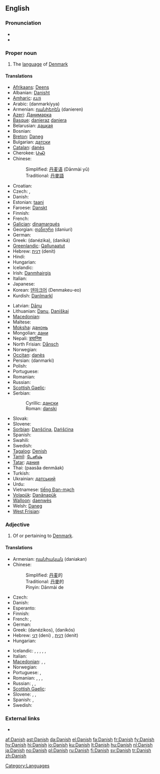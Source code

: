 {{interwiktionary|code=da}}
{{also|danish}}
==English==

===Pronunciation===
* {{IPA|/deɪnɪʃ/}}
* {{audio|en-uk-Danish.ogg|Audio (UK)}}

===Proper noun===
{{wikipedia}}
{{en-proper noun}}

# The [[language]] of [[Denmark]]

====Translations====
{{trans-top|language}}
* [[Afrikaans]]: [[Deens]]
* Albanian: [[Danisht]]
* [[Amharic]]: [[ዴኒሽ]]
* Arabic: {{Arab|[[دانماركية]]}} (danmarkíyya) {{f}}
* Armenian: [[դանիերեն]] (danieren)
* [[Azeri]]: [[Данимарка]]
* [[Basque]]: [[danieraz]] [[daniera]]
* Belarusian: [[дацкая]]
* Bosnian: {{t-|bs|danski|m}}
* [[Breton]]: [[Daneg]]
* Bulgarian: [[датски]]
* [[Catalan]]: [[danès]] {{m}}
* Cherokee: [[ᏓᏂᏍ]]
* Chinese:
*: Simplified: [[丹麦语]] (Dānmài yǔ)
*: Traditional: [[丹麥語]]
* Croatian: {{t-|hr|danski}}
* Czech: {{t+|cs|dánština|f}}, {{t-|cs|dánský jazyk|m}}
* Danish: {{t+|da|dansk}}
* Estonian: [[taani]]
* Faroese: [[Danskt]]
* Finnish: {{t+|fi|tanska}}
* French: {{t+|fr|danois|m}}
* [[Galician]]: [[dinamarqués]]
* Georgian: [[დანიური]] (daniuri)
* German: {{t+|de|Dänisch|n}}
* Greek: {{t+|el|δανέζικα|n|p|sc=Grek}} (danézika), {{t+|el|δανικά|n|p|sc=Grek}} (daniká)
* [[Greenlandic]]: [[Qallunaatut]]
* Hebrew: [[דנית]] (denít) {{f}}
* Hindi: {{t-|hi|डेनिश|sc=Deva|xs=Hindi}}
* Hungarian: {{t+|hu|dán}}
* Icelandic: {{t+|is|danska}}
* Irish: [[Danmhairgis]]
* Italian: {{t+|it|danese|m}}
* Japanese: {{t+|ja|デンマーク語|tr=Denmākugo|sc=Jpan}}
* Korean: [[덴마크어]] (Denmakeu-eo)
* Kurdish: [[Danîmarkî]]
{{trans-mid}}
* Latvian: [[Dāņu]]
* Lithuanian: [[Danų]], [[Daniškai]]
* [[Macedonian]]: {{t|mk|дански|m|tr=dánski|sc=Cyrl}}
* Maltese: {{t-|mt|daniż|xs=Maltese}}
* [[Moksha]]: [[данонь]]
* Mongolian: [[дани]]
* Nepali: [[ड्यानिश]]
* North Frisian: [[Dånsch]]
* Norwegian: {{t+|no|dansk}}
* [[Occitan]]: [[danès]]
* Persian: {{fa-Arab|[[دانمارکی]]}} (danmarki)
* Polish: {{t+|pl|duński}}
* Portuguese: {{t+|pt|dinamarquês|m}}
* Romanian: {{t+|ro|daneză|f}}
* Russian: {{t+|ru|датский|tr=dátskij|sc=Cyrl}}
* [[Scottish Gaelic]]: {{t-|gd|Danmhairgis|f}}
* Serbian:
*: Cyrillic: [[дански#Serbian|дански]] {{m}}
*: Roman: [[danski#Serbian|danski]] {{m}}
* Slovak: {{t+|sk|dánčina|f}}
* Slovene: {{t+|sl|danščina|f}}
* [[Sorbian]]: [[Danšćina]], [[Dańšćina]]
* Spanish: {{t+|es|danés|m}}
* Swahili: {{t-|sw|Kidenmarki|xs=Swahili}}
* Swedish: {{t+|sv|danska}}
* [[Tagalog]]: [[Denish]]
* [[Tamil]]: [[டேனிஷ்]]
* [[Tatar]]: [[дания]]
* Thai: {{Thai|[[ภาษาเดนมาร์ก]]}} (paasăa denmâak)
* Turkish: {{t+|tr|Danca}}
* Ukrainian: [[датський]]
* Urdu: {{ur-Arab|[[ڈينش]]}}
* Vietnamese: [[tiếng Đan-mạch]]
* [[Volapük]]: [[Danänapük]]
* [[Walloon]]: [[daenwès]]
* Welsh: [[Daneg]]
* [[West Frisian]]: {{t+|fy|Deensk|xs=West Frisian}}
{{trans-bottom}}

===Adjective===
{{en-adj|-}}

# Of or pertaining to [[Denmark]].

====Translations====
{{trans-top|of Denmark}}
* Armenian: [[դանիական]] (daniakan)
* Chinese:
*: Simplified: [[丹麦]]的
*: Traditional: [[丹麥]]的
*: Pinyin: Dānmài de
* Czech: {{t+|cs|dánský}}
* Danish: {{t+|da|dansk}}
* Esperanto: {{t-|eo|dana|xs=Esperanto}}
* Finnish: {{t+|fi|tanskalainen}}
* French: {{t+|fr|danois|m}}, {{t+|fr|danoise|f}}
* German: {{t+|de|dänisch}}
* Greek: {{t+|el|δανέζικος|m|s|sc=Grek}} (danézikos), {{t+|el|δανικός|m|s|sc=Grek}} (danikós)
* Hebrew: [[דני]] (deni) {{m}}, [[דנית]] (denit) {{f}}
* Hungarian: {{t+|hu|dán}}
{{trans-mid}}
* Icelandic: {{t+|is|danskur|m}}, {{t-|is|dansk|f}}, {{t-|is|danskt|n}}, {{t-|is|danskir|m|p}}, {{t-|is|danskar|f|p}}, {{t-|is|dansk|n|p}}
* Italian: {{t+|it|danese|m|f}}
* [[Macedonian]]: {{t|mk|дански|m|tr=dánski|sc=Cyrl}},  {{t|mk|данска|f|tr=dánskа|sc=Cyrl}},  {{t|mk|данско|n|tr=dánsko|sc=Cyrl}}
* Norwegian: {{t+|no|dansk}}
* Portuguese: {{t+|pt|dinamarquês|m}}, {{t-|pt|dinamarquesa|f}}
* Romanian: {{t-|ro|danez|m}}, {{t+|ro|daneză|f}}, {{t-|ro|danezi|p}}, {{t-|ro|daneze|f|p}}
* Russian: {{t+|ru|датский|m|sc=Cyrl}}, {{t-|ru|датская|f|sc=Cyrl}}, {{t-|ru|датское|n|sc=Cyrl}}
* [[Scottish Gaelic]]: {{t-|gd|Danmhairgeach}}
* Slovene: {{t+|sl|danski|m}}, {{t+|sl|danska|f}}, {{t-|sl|dansko|n}}
* Spanish: {{t+|es|danés|m}}, {{t-|es|danesa|f}}
* Swedish: {{t+|sv|dansk}}
{{trans-bottom}}

===External links===
* {{ISO 639|link=Ethnologue|1code=da|code=dan}}

[[Category:Languages]]

[[af:Danish]]
[[ast:Danish]]
[[da:Danish]]
[[el:Danish]]
[[fa:Danish]]
[[fr:Danish]]
[[fy:Danish]]
[[hy:Danish]]
[[hi:Danish]]
[[io:Danish]]
[[ku:Danish]]
[[lt:Danish]]
[[hu:Danish]]
[[nl:Danish]]
[[ja:Danish]]
[[no:Danish]]
[[pl:Danish]]
[[ru:Danish]]
[[fi:Danish]]
[[sv:Danish]]
[[tr:Danish]]
[[zh:Danish]]